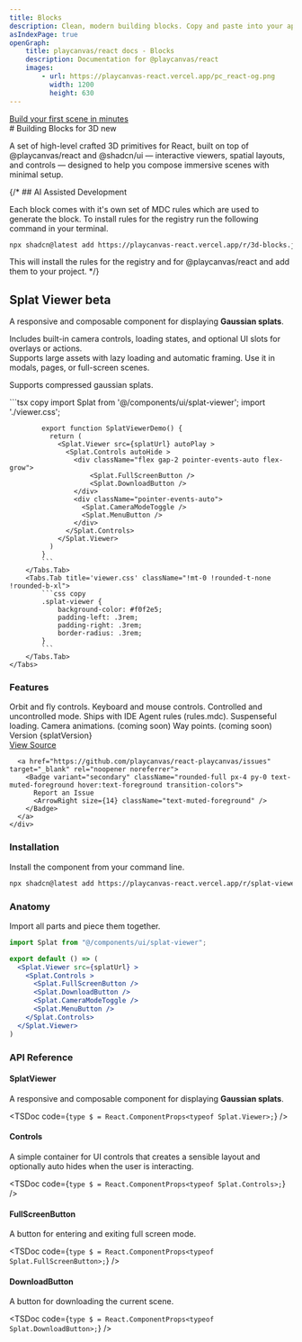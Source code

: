 ```yaml
---
title: Blocks
description: Clean, modern building blocks. Copy and paste into your apps. Works with all React frameworks. Open Source. Free forever.
asIndexPage: true
openGraph:
    title: playcanvas/react docs - Blocks
    description: Documentation for @playcanvas/react
    images:
        - url: https://playcanvas-react.vercel.app/pc_react-og.png
          width: 1200
          height: 630
---
```


<a className="flex items-center mb-8 mt-4 -ml-2 flex-row gap-2 bg-muted rounded-full p-2 px-4 max-w-fit" href="/docs/guide/getting-started">
  <Box size={14} className="text-muted-foreground" />
  <div className="text-xs font-medium text-muted-foreground">Build your first scene in minutes</div>
  <ArrowRight size={14} className="text-muted-foreground" />
</a>
#  Building Blocks for 3D <Badge variant="secondary" className="-mt-2">new</Badge>

A set of high-level crafted 3D primitives for React, built on top of @playcanvas/react and @shadcn/ui — interactive viewers, spatial layouts, and controls — designed to help you compose immersive scenes with minimal setup.

{/* ## AI Assisted Development

Each block comes with it's own set of MDC rules which are used to generate the block. To install rules for the registry run the following command in your terminal.

```bash copy
npx shadcn@latest add https://playcanvas-react.vercel.app/r/3d-blocks.json
```

This will install the rules for the registry and for @playcanvas/react and add them to your project. */}

## Splat Viewer <Badge variant="secondary" className="-mt-2">beta</Badge>

A responsive and composable component for displaying **Gaussian splats**.

Includes built-in camera controls, loading states, and optional UI slots for overlays or actions.  
Supports large assets with lazy loading and automatic framing. Use it in modals, pages, or full-screen scenes. 

Supports compressed gaussian splats.

<div className="lg:outline lg:p-28 -mx-4 lg:-mx-6 mt-12 mb-0 rounded-t-lg bg-linear-to-br from-indigo-500 to-purple-600 relative">
  <OpenInV0Button url={`https://v0.dev/chat/api/open?url=${encodeURIComponent("http://playcanvas-react.vercel.app/r/splat-viewer.json")}`} className="absolute top-4 right-4" />
  <Splat.Viewer src={splatUrl} autoPlay className="bg-purple-200 rounded-t-lg lg:rounded-lg shadow-xl cursor-grab active:cursor-grabbing" >
      <Splat.Controls autoHide >
        <div className="flex gap-1 pointer-events-auto flex-grow">
            <Splat.FullScreenButton />
            <Splat.DownloadButton />
        </div>
        <div className="flex gap-1 pointer-events-auto">
          <Splat.CameraModeToggle />
          <Splat.HelpButton />
          <Splat.MenuButton />
        </div>
      </Splat.Controls>
  </Splat.Viewer>
</div>
<div className="border lg:rounded-b-lg -mx-4 lg:-mx-6 demo overflow-hidden">
    <Tabs items={['index.tsx', 'viewer.css']} className="!mt-0" tabClassName="!mt-2">
        <Tabs.Tab title='index.tsx' className="!mt-0 !rounded-t-none !rounded-b-xl">
            ```tsx copy
            import Splat from '@/components/ui/splat-viewer';
            import './viewer.css';

            export function SplatViewerDemo() {
              return (
                <Splat.Viewer src={splatUrl} autoPlay >
                  <Splat.Controls autoHide >
                    <div className="flex gap-2 pointer-events-auto flex-grow">
                        <Splat.FullScreenButton />
                        <Splat.DownloadButton />
                    </div>
                    <div className="pointer-events-auto">
                      <Splat.CameraModeToggle />
                      <Splat.MenuButton />
                    </div>
                  </Splat.Controls>
                </Splat.Viewer>
              )
            }
            ```
        </Tabs.Tab>
        <Tabs.Tab title='viewer.css' className="!mt-0 !rounded-t-none !rounded-b-xl">
            ```css copy
            .splat-viewer {
                background-color: #f0f2e5;
                padding-left: .3rem;
                padding-right: .3rem;
                border-radius: .3rem;
            }
            ```
        </Tabs.Tab>
    </Tabs>
</div>


### Features
<div className="flex flex-row gap-4">
  <div className="flex flex-col gap-4 py-4 items-start flex-grow">
    <Check>Orbit and fly controls.</Check>
    <Check>Keyboard and mouse controls.</Check>
    <Check>Controlled and uncontrolled mode.</Check>
    <Check>Ships with IDE Agent rules (rules.mdc).</Check>
    <Check>Suspenseful loading.</Check>
    <Dash>Camera animations. (coming soon)</Dash>
    <Dash>Way points. (coming soon)</Dash>
  </div>
  <div>
    <span className="text-muted-foreground text-sm">Version <span className="font-bold">{splatVersion}</span></span>
    <div className="flex flex-col gap-4 -ml-2 mt-4">
      <a href="https://github.com/playcanvas/react-playcanvas/blob/main/packages/docs/content/blocks.mdx" target="_blank" rel="noopener noreferrer">
        <Badge variant="secondary" className="rounded-full px-4 py-0 text-muted-foreground hover:text-foreground transition-colors">
          View Source
          <ArrowRight size={14} className="text-muted-foreground" />
        </Badge>
      </a>

      <a href="https://github.com/playcanvas/react-playcanvas/issues" target="_blank" rel="noopener noreferrer">
        <Badge variant="secondary" className="rounded-full px-4 py-0 text-muted-foreground hover:text-foreground transition-colors">
          Report an Issue
          <ArrowRight size={14} className="text-muted-foreground" />
        </Badge>
      </a>
    </div>
  </div>
</div>

### Installation

Install the component from your command line.

```bash copy
npx shadcn@latest add https://playcanvas-react.vercel.app/r/splat-viewer.json
```

### Anatomy

Import all parts and piece them together.

```jsx
import Splat from "@/components/ui/splat-viewer";

export default () => (
  <Splat.Viewer src={splatUrl} >
    <Splat.Controls >
      <Splat.FullScreenButton />
      <Splat.DownloadButton />
      <Splat.CameraModeToggle />
      <Splat.MenuButton />
    </Splat.Controls>
  </Splat.Viewer>
)
```

### API Reference

#### SplatViewer

A responsive and composable component for displaying **Gaussian splats**.

<TSDoc
  code={`
    type $ = React.ComponentProps<typeof Splat.Viewer>;
  `}
/>

#### Controls

A simple container for UI controls that creates a sensible layout and optionally auto hides when the user is interacting.

<TSDoc
  code={`
    type $ = React.ComponentProps<typeof Splat.Controls>;
  `}
/>

#### FullScreenButton

A button for entering and exiting full screen mode.

<TSDoc
  code={`
    type $ = React.ComponentProps<typeof Splat.FullScreenButton>;
  `}
/>

#### DownloadButton

A button for downloading the current scene.

<TSDoc
  code={`
    type $ = React.ComponentProps<typeof Splat.DownloadButton>;
  `}
/>
